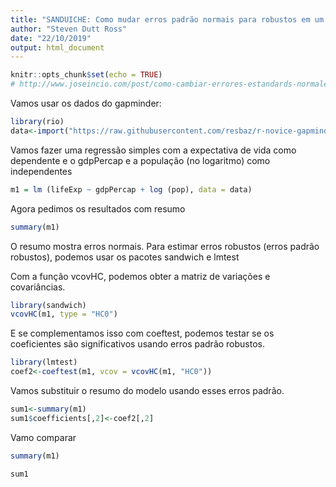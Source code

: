 ```yaml
---
title: "SANDUICHE: Como mudar erros padrão normais para robustos em um modelo linear?"
author: "Steven Dutt Ross"
date: "22/10/2019"
output: html_document
---
```


```r
knitr::opts_chunk$set(echo = TRUE)
# http://www.joseincio.com/post/como-cambiar-errores-estandards-normales-a-robustos-en-un-modelo/
```

Vamos usar os dados do gapminder:

```r
library(rio)
data<-import("https://raw.githubusercontent.com/resbaz/r-novice-gapminder-files/master/data/gapminder-FiveYearData.csv")
```


Vamos fazer uma regressão simples com a expectativa de vida como dependente e o gdpPercap e a população (no logaritmo) como independentes

```r
m1 = lm (lifeExp ~ gdpPercap + log (pop), data = data)
```


Agora pedimos os resultados com resumo
```r
summary(m1)
```

O resumo mostra erros normais. Para estimar erros robustos (erros padrão robustos), podemos usar os pacotes sandwich e lmtest

Com a função vcovHC, podemos obter a matriz de variações e covariâncias.

```r
library(sandwich)
vcovHC(m1, type = "HC0") 
```


E se complementamos isso com coeftest, podemos testar se os coeficientes são significativos usando erros padrão robustos.

```r
library(lmtest)
coef2<-coeftest(m1, vcov = vcovHC(m1, "HC0")) 

```

Vamos substituir o resumo do modelo usando esses erros padrão.

```r
sum1<-summary(m1)
sum1$coefficients[,2]<-coef2[,2]
```
Vamo comparar
```r
summary(m1)
```

```r
sum1
```


